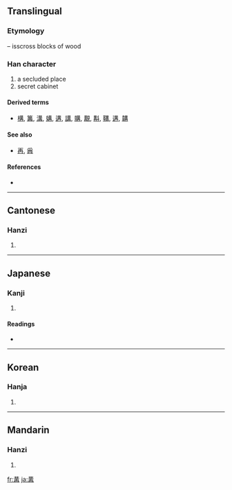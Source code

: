 {{also|黄|黃}}
==Translingual==

===Etymology===
{{liushu|p}} – isscross blocks of wood

===Han character===
{{Han char|rn=13|rad=冂|as=08|sn=10|four=5555<sub>7</sub>|canj=廿廿土月 (TTGB)}}

# a secluded place
# secret cabinet

====Derived terms====
* [[構]], [[篝]], [[溝]], [[媾]], [[遘]], [[講]], [[購]], [[覯]], [[斠]], [[鞲]], [[遘]], [[韝]]
====See also====
* [[再]], [[爯]]

====References====
* {{Han ref|kx=0129.250|dkj=01540|dj=0291.160|hdz=10100.170|uh=5193|ud=20883|bh=D0E0|bd=53472}}

----

==Cantonese==

===Hanzi===
{{yue-hanzi|jyut=|y=gau3}}

# {{defn|Cantonese}}

----

==Japanese==

===Kanji===
{{ja-kanji|grade=|rs=冂08}}

# {{defn|Japanese}}

====Readings====
* {{ja-readings|on=[[こう]] (kō)|kun=[[かまえる]] (kamaeru)}}

----

==Korean==

===Hanja===
{{ko-hanja|hangeul=구|rv=gu|mr=ku}}

# {{defn|Korean}}

----

==Mandarin==

===Hanzi===
{{cmn-hanzi|pin=[[gōu]] ([[gou1]]), [[gòu]] ([[gou4]])|wg=kou<sup>1</sup>, kou<sup>4</sup>}}

# {{defn|Mandarin}}

[[fr:冓]]
[[ja:冓]]